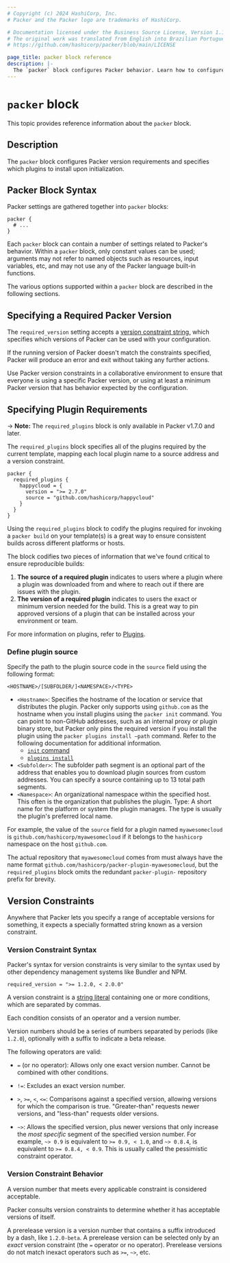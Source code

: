 ```yaml
---
# Copyright (c) 2024 HashiCorp, Inc.
# Packer and the Packer logo are trademarks of HashiCorp.

# Documentation licensed under the Business Source License, Version 1.1.
# The original work was translated from English into Brazilian Portuguese.
# https://github.com/hashicorp/packer/blob/main/LICENSE

page_title: packer block reference
description: |-
  The `packer` block configures Packer behavior. Learn how to configure the `packer` in Packer templates written in HCL.
---
```


# `packer` block

This topic provides reference information about the `packer` block.

## Description

The `packer` block configures Packer version requirements and specifies which plugins to install upon initialization.

## Packer Block Syntax

Packer settings are gathered together into `packer` blocks:

```hcl
packer {
  # ...
}
```

Each `packer` block can contain a number of settings related to Packer's
behavior. Within a `packer` block, only constant values can be used;
arguments may not refer to named objects such as resources, input variables,
etc, and may not use any of the Packer language built-in functions.

The various options supported within a `packer` block are described in the
following sections.

## Specifying a Required Packer Version

The `required_version` setting accepts a [version constraint
string,](#version-constraints) which specifies which versions of Packer
can be used with your configuration.

If the running version of Packer doesn't match the constraints specified,
Packer will produce an error and exit without taking any further actions.

Use Packer version constraints in a collaborative environment to
ensure that everyone is using a specific Packer version, or using at least
a minimum Packer version that has behavior expected by the configuration.

## Specifying Plugin Requirements

-> **Note:** The `required_plugins` block is only available in Packer v1.7.0 and
later.

The `required_plugins` block specifies all of the plugins required by the
current template, mapping each local plugin name to a source address and a
version constraint.

```hcl
packer {
  required_plugins {
    happycloud = {
      version = ">= 2.7.0"
      source = "github.com/hashicorp/happycloud"
    }
  }
}
```

Using the `required_plugins` block to codify the plugins required for invoking a
`packer build` on your template(s) is a great way to ensure consistent builds across
different platforms or hosts.

The block codifies two pieces of information that we've found critical to ensure reproducible builds:
1. **The source of a required plugin** indicates to users where a plugin where a plugin was downloaded from
and where to reach out if there are issues with the plugin.
1. **The version of a required plugin** indicates to users the exact or minimum version needed for the build.
This is a great way to pin approved versions of a plugin that can be installed across your environment or team.

For more information on plugins, refer to [Plugins](/packer/docs/plugins).

### Define plugin source
Specify the path to the plugin source code in the `source` field using the following format:

`<HOSTNAME>/[SUBFOLDER/]<NAMESPACE>/<TYPE>`

- `<Hostname>`: Specifies the hostname of the location or service that distributes the plugin. Packer only supports using `github.com` as the hostname when you install plugins using the `packer init` command. You can point to non-GitHub addresses, such as an internal proxy or plugin binary store, but Packer only pins the required version if you install the plugin using the `packer plugins install –path` command. Refer to the following documentation for additional information.
  - [`init` command](/packer/docs/commands/init)
  - [`plugins install`](/packer/docs/commands/plugins/install)
- `<Subfolder>`: The subfolder path segment is an optional part of the address that enables you to download plugin sources from custom addresses. You can specify a source containing up to 13 total path segments.
- `<Namespace>`: An organizational namespace within the specified host. This often is the organization that publishes the plugin.
  Type: A short name for the platform or system the plugin manages. The type is usually the plugin's preferred local name.

For example, the value of the `source` field for a plugin named `myawesomecloud` is `github.com/hashicorp/myawesomecloud` if it belongs to the `hashicorp` namespace on the host `github.com`.

The actual repository that `myawesomecloud` comes from must always have the name format `github.com/hashicorp/packer-plugin-myawesomecloud`, but the `required_plugins` block omits the redundant `packer-plugin-` repository prefix for brevity.

## Version Constraints

Anywhere that Packer lets you specify a range of acceptable versions for
something, it expects a specially formatted string known as a version
constraint.

### Version Constraint Syntax

Packer's syntax for version constraints is very similar to the syntax used by
other dependency management systems like Bundler and NPM.

```hcl
required_version = ">= 1.2.0, < 2.0.0"
```

A version constraint is a [string literal](/packer/docs/templates/hcl_templates/expressions#string-literals)
containing one or more conditions, which are separated by commas.

Each condition consists of an operator and a version number.

Version numbers should be a series of numbers separated by periods (like
`1.2.0`), optionally with a suffix to indicate a beta release.

The following operators are valid:

- `=` (or no operator): Allows only one exact version number. Cannot be combined
  with other conditions.

- `!=`: Excludes an exact version number.

- `>`, `>=`, `<`, `<=`: Comparisons against a specified version, allowing
  versions for which the comparison is true. "Greater-than" requests newer
  versions, and "less-than" requests older versions.

- `~>`: Allows the specified version, plus newer versions that only
  increase the _most specific_ segment of the specified version number. For
  example, `~> 0.9` is equivalent to `>= 0.9, < 1.0`, and `~> 0.8.4`, is
  equivalent to `>= 0.8.4, < 0.9`. This is usually called the pessimistic
  constraint operator.

### Version Constraint Behavior

A version number that meets every applicable constraint is considered acceptable.

Packer consults version constraints to determine whether it has acceptable
versions of itself.

A prerelease version is a version number that contains a suffix introduced by
a dash, like `1.2.0-beta`. A prerelease version can be selected only by an
_exact_ version constraint (the `=` operator or no operator). Prerelease
versions do not match inexact operators such as `>=`, `~>`, etc.
